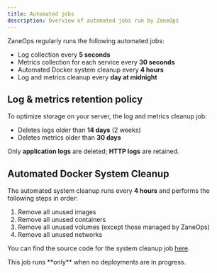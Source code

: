 ```yaml
---
title: Automated jobs
description: Overview of automated jobs run by ZaneOps
---
```



ZaneOps regularly runs the following automated jobs:

- Log collection every **5 seconds**
- Metrics collection for each service every **30 seconds**
- Automated Docker system cleanup every **4 hours**
- Log and metrics cleanup every **day at midnight**

## Log & metrics retention policy

To optimize storage on your server, the log and metrics cleanup job:

- Deletes logs older than **14 days** (2 weeks)
- Deletes metrics older than **30 days**

Only **application logs** are deleted; **HTTP logs** are retained.


## Automated Docker System Cleanup

The automated system cleanup runs every **4 hours** and performs the following steps in order:

1. Remove all unused images
2. Remove all unused containers
3. Remove all unused volumes (except those managed by ZaneOps)
4. Remove all unused networks

You can find the source code for the system cleanup job [here](https://github.com/zane-ops/zane-ops/blob/ee40dc332427b332d7179d3f22f5bd43e5021299/backend/zane_api/temporal/workflows.py#L666-L705).

<Aside type="tip" title="Good to Know">
This job runs **only** when no deployments are in progress.
</Aside>